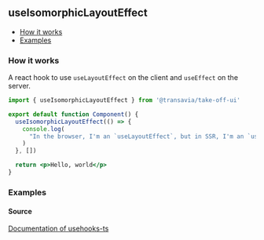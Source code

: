 

<Meta of={UseIsomorphicLayoutEffectStories} />

## useIsomorphicLayoutEffect

- [How it works](#how-it-works)
- [Examples](#examples)

### How it works

A react hook to use `useLayoutEffect` on the client and `useEffect` on the server.

````jsx
import { useIsomorphicLayoutEffect } from '@transavia/take-off-ui'

export default function Component() {
  useIsomorphicLayoutEffect(() => {
    console.log(
      "In the browser, I'm an `useLayoutEffect`, but in SSR, I'm an `useEffect`.",
    )
  }, [])

  return <p>Hello, world</p>
}
````

### Examples

<Canvas of={UseIsomorphicLayoutEffectStories.Hook} />

#### Source
[Documentation of usehooks-ts](https://usehooks-ts.com/react-hook/use-isomorphic-layout-effect)
